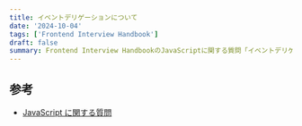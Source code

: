 ```yaml
---
title: イベントデリゲーションについて
date: '2024-10-04'
tags: ['Frontend Interview Handbook']
draft: false
summary: Frontend Interview HandbookのJavaScriptに関する質問「イベントデリゲーションについて説明してください」をまとめた記事
---
```


## 参考
- [JavaScript に関する質問](https://www.frontendinterviewhandbook.com/ja-JP/javascript-questions#%E3%82%A4%E3%83%99%E3%83%B3%E3%83%88%E3%83%87%E3%83%AA%E3%82%B2%E3%83%BC%E3%82%B7%E3%83%A7%E3%83%B3%E3%81%AB%E3%81%A4%E3%81%84%E3%81%A6%E8%AA%AC%E6%98%8E%E3%81%97%E3%81%A6%E3%81%8F%E3%81%A0%E3%81%95%E3%81%84)